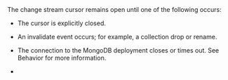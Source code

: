 <Extract>
  The <Ref url="changeStreams">change stream cursor</Ref> remains open until
  one of the following occurs:

  * The cursor is explicitly closed.

  * An <Ref url="change-event-invalidate">invalidate event</Ref> occurs; for
    example, a collection drop or rename.

  * The connection to the MongoDB deployment closes or times out.
    See <Ref url="cursor-behaviors">Behavior</Ref> for more information.

  * <Include source="/includes/extracts/changestream-remove-shard.mdx" />
</Extract>
